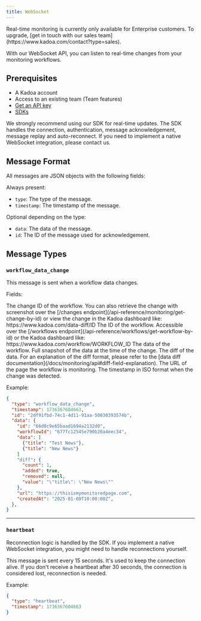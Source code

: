 ```yaml
---
title: WebSocket
---
```


<Note>
  Real-time monitoring is currently only available for Enterprise customers. To
  upgrade, [get in touch with our sales
  team](https://www.kadoa.com/contact?type=sales).
</Note>

With our WebSocket API, you can listen to real-time changes from your monitoring workflows.

## Prerequisites

- A Kadoa account
- Access to an existing team (Team features)
- [Get an API key](/api-reference/introduction)
- [SDKs](/docs/sdks/introduction)

We strongly recommend using our SDK for real-time updates. The SDK handles the connection, authentication, message acknowledgement, message replay and auto-reconnect.
If you need to implement a native WebSocket integration, please contact us.

## Message Format

All messages are JSON objects with the following fields:

Always present:

- `type`: The type of the message.
- `timestamp`: The timestamp of the message.

Optional depending on the type:

- `data`: The data of the message.
- `id`: The ID of the message used for acknowledgement.

## Message Types

### `workflow_data_change`

This message is sent when a workflow data changes.

Fields:

<ParamField path="id" type="string">
  The change ID of the workflow. You can also retrieve the change with
  screenshot over the [/changes
  endpoint](/api-reference/monitoring/get-change-by-id) or view the change in
  the Kadoa dashboard like: https://www.kadoa.com/data-diff/ID
</ParamField>

<ParamField path="workflowId" type="string">
  The ID of the workflow. Accessible over the [/workflows
  endpoint](/api-reference/workflows/get-workflow-by-id) or the Kadoa dashboard
  like: https://www.kadoa.com/workflow/WORKFLOW_ID
</ParamField>

<ParamField path="data" type="object">
  The data of the workflow. Full snapshot of the data at the time of the change.
</ParamField>

<ParamField path="diff" type="object">
  The diff of the data. For an explanation of the diff format, please refer to
  the [data diff documentation](/docs/monitoring/api#diff-field-explanation).
</ParamField>

<ParamField path="url" type="string">
  The URL of the page the workflow is monitoring.
</ParamField>

<ParamField path="createdAt" type="string">
  The timestamp in ISO format when the change was detected.
</ParamField>

Example:

```json
{
  "type": "workflow_data_change",
  "timestamp": 1736367604663,
  "id": "2df91fbd-74c1-4d11-91aa-50030393574b",
  "data": {
    "id": "66d0c9e65baad1694a2132d0",
    "workflowId": "677fc12545e790b20a4eec34",
    "data": [
      {"title": "Test News"},
      {"title": "New News"}
    ]
    "diff": {
      "count": 1,
      "added": true,
      "removed": null,
      "value": "\"title\": \"New News\""
    },
    "url": "https://thisismymonitoredpage.com",
    "createdAt": "2025-01-09T10:00:00Z",
  },
}
```

---

### `heartbeat`

<Note>
  Reconnection logic is handled by the SDK. If you implement a native WebSocket
  integration, you might need to handle reconnections yourself.
</Note>

This message is sent every 15 seconds. It's used to keep the connection alive. If you don't receive a heartbeat after 30 seconds, the connection is considered lost, reconnection is needed.

Example:

```json
{
  "type": "heartbeat",
  "timestamp": 1736367604663
}
```
